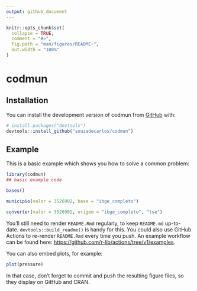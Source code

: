 ```yaml
---
output: github_document
---
```


<!-- README.md is generated from README.Rmd. Please edit that file -->

```r
knitr::opts_chunk$set(
  collapse = TRUE,
  comment = "#>",
  fig.path = "man/figures/README-",
  out.width = "100%"
)
```

# codmun

<!-- badges: start -->
<!-- badges: end -->


## Installation

You can install the development version of codmun from [GitHub](https://github.com/) with:

``` r
# install.packages("devtools")
devtools::install_github("souzadecarlos/codmun")
```

## Example

This is a basic example which shows you how to solve a common problem:

```r
library(codmun)
## basic example code
```

```r
bases()
```

```r
municipio(valor = 3526902, base = "ibge_completo")
```

```r
converter(valor = 3526902, origem = "ibge_completo", "tse")
```

You'll still need to render `README.Rmd` regularly, to keep `README.md` up-to-date. `devtools::build_readme()` is handy for this. You could also use GitHub Actions to re-render `README.Rmd` every time you push. An example workflow can be found here: <https://github.com/r-lib/actions/tree/v1/examples>.

You can also embed plots, for example:

```r
plot(pressure)
```

In that case, don't forget to commit and push the resulting figure files, so they display on GitHub and CRAN.
